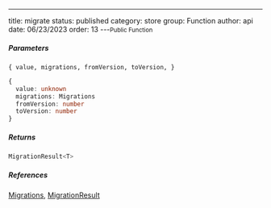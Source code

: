 ---
title: migrate
status: published
category: store
group: Function
author: api
date: 06/23/2023
order: 13
---<Small>Public Function</Small>




##### Parameters


<ParametersTable>

<ParametersTableRow>
<ParametersTableName>

`{ value, migrations, fromVersion, toVersion, }`

</ParametersTableName>
<ParametersTableDescription>

```ts
{
  value: unknown
  migrations: Migrations
  fromVersion: number
  toVersion: number
}
```



</ParametersTableDescription>
</ParametersTableRow>
</ParametersTable>

##### Returns


```ts
MigrationResult<T>
```

##### References

[Migrations](/gen/store/Migrations-interface), [MigrationResult](/gen/store/MigrationResult-type)

